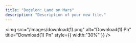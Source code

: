 ```yaml
---
title: "Dogelon: Land on Mars"
description: "Description of your new file."
---
```


<img
  src="/images/download(1).png"
  alt="Download(1) Pn"
  title="Download(1) Pn"
  style={{ width:"30%" }}
/>